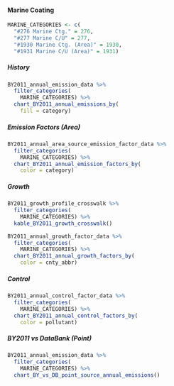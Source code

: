 #### Marine Coating {#coat-indcom-marine}

```r
MARINE_CATEGORIES <- c(
  "#276 Marine Ctg." = 276,
  "#277 Marine C/U" = 277,
  "#1930 Marine Ctg. (Area)" = 1930,
  "#1931 Marine C/U (Area)" = 1931)
```

##### History {-}

```r
BY2011_annual_emission_data %>%
  filter_categories(
    MARINE_CATEGORIES) %>%
  chart_BY2011_annual_emissions_by(
    fill = category) 
```

##### Emission Factors (Area) {-}

```r
BY2011_annual_area_source_emission_factor_data %>%
  filter_categories(
    MARINE_CATEGORIES) %>%
  chart_BY2011_annual_emission_factors_by(
    color = category)
```

##### Growth {-}

```r
BY2011_growth_profile_crosswalk %>%
  filter_categories(
    MARINE_CATEGORIES) %>%
  kable_BY2011_growth_crosswalk()
```

```r
BY2011_annual_growth_factor_data %>%
  filter_categories(
    MARINE_CATEGORIES) %>%
  chart_BY2011_annual_growth_factors_by(
    color = cnty_abbr) 
```

##### Control {-}

```r
BY2011_annual_control_factor_data %>%
  filter_categories(
    MARINE_CATEGORIES) %>%
  chart_BY2011_annual_control_factors_by(
    color = pollutant) 
```

##### BY2011 vs DataBank (Point) {-}

```r
BY2011_annual_emission_data %>%
  filter_categories(
    MARINE_CATEGORIES) %>%
  chart_BY_vs_DB_point_source_annual_emissions()
```
